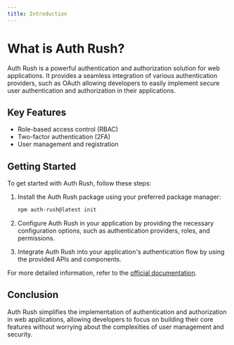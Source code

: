 ```yaml
---
title: Introduction
---
```


# What is Auth Rush?

Auth Rush is a powerful authentication and authorization solution for web applications. It provides a seamless integration of various authentication providers, such as OAuth allowing developers to easily implement secure user authentication and authorization in their applications.

## Key Features

- Role-based access control (RBAC)
- Two-factor authentication (2FA)
- User management and registration

## Getting Started

To get started with Auth Rush, follow these steps:

1. Install the Auth Rush package using your preferred package manager:

   ```bash
   npm auth-rush@latest init
   ```

2. Configure Auth Rush in your application by providing the necessary configuration options, such as authentication providers, roles, and permissions.

3. Integrate Auth Rush into your application's authentication flow by using the provided APIs and components.

For more detailed information, refer to the [official documentation](https://auth-rush.vercel.app).

## Conclusion

Auth Rush simplifies the implementation of authentication and authorization in web applications, allowing developers to focus on building their core features without worrying about the complexities of user management and security.
